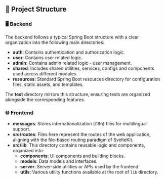 ## 📂 Project Structure

### 🖥️ Backend

The backend follows a typical Spring Boot structure with a clear organization into the following main directories:

- **auth**: Contains authentication and authorization logic.
- **user**: Contains user related logic.
- **admin**: Contains admin related logic - user management.
- **shared**: Includes shared utilities, services, configs and components used across different modules.
- **resources**: Standard Spring Boot resources directory for configuration files, static assets, and templates.

The **test** directory mirrors this structure, ensuring tests are organized alongside the corresponding features.

### 🌐 Frontend

- **messages**: Stores internationalization (i18n) files for multilingual support.
- **src/routes**: Files here represent the routes of the web application, aligning with the file-based routing paradigm of SvelteKit.
- **src/lib**: This directory contains reusable logic and components, organized into:
  - **components**: UI components and building blocks.
  - **models**: Data models and interfaces.
  - **server**: Server-side utilities or APIs used by the frontend.
  - **utils**: Various utility functions available at the root of `lib` directory.
